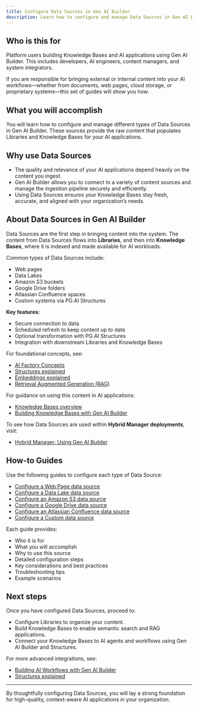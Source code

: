 ```yaml
---
title: Configure Data Sources in Gen AI Builder
description: Learn how to configure and manage Data Sources in Gen AI Builder to bring external and internal content into your Knowledge Bases.
---
```


## Who is this for

Platform users building Knowledge Bases and AI applications using Gen AI Builder.
This includes developers, AI engineers, content managers, and system integrators.

If you are responsible for bringing external or internal content into your AI workflows—whether from documents, web pages, cloud storage, or proprietary systems—this set of guides will show you how.

## What you will accomplish

You will learn how to configure and manage different types of Data Sources in Gen AI Builder.
These sources provide the raw content that populates Libraries and Knowledge Bases for your AI applications.

## Why use Data Sources

-   The quality and relevance of your AI applications depend heavily on the content you ingest.
-   Gen AI Builder allows you to connect to a variety of content sources and manage the ingestion pipeline securely and efficiently.
-   Using Data Sources ensures your Knowledge Bases stay fresh, accurate, and aligned with your organization’s needs.

## About Data Sources in Gen AI Builder

Data Sources are the first step in bringing content into the system.
The content from Data Sources flows into **Libraries**, and then into **Knowledge Bases**, where it is indexed and made available for AI workloads.

Common types of Data Sources include:

-   Web pages
-   Data Lakes
-   Amazon S3 buckets
-   Google Drive folders
-   Atlassian Confluence spaces
-   Custom systems via PG.AI Structures

**Key features:**

-   Secure connection to data
-   Scheduled refresh to keep content up to date
-   Optional transformation with PG.AI Structures
-   Integration with downstream Libraries and Knowledge Bases

For foundational concepts, see:

-   [AI Factory Concepts](/edb-postgres-ai/latest/ai-factory/learn/explained/ai-factory-concepts/)
-   [Structures explained](/edb-postgres-ai/latest/ai-factory/learn/explained/structures-explained/)
-   [Embeddings explained](/edb-postgres-ai/latest/ai-factory/learn/explained/generic-concepts/#embeddings-and-vector-representations)
-   [Retrieval Augmented Generation (RAG)](/edb-postgres-ai/latest/ai-factory/learn/explained/terminology/#retrieval-augmented-generation-rag)

For guidance on using this content in AI applications:

-   [Knowledge Bases overview](../../../pipeline/knowledge_base)
-   [Building Knowledge Bases with Gen AI Builder](/edb-postgres-ai/latest/ai-factory/learn/how-to/gen-ai/create-knowledge-base/) <!-- Placeholder link -->

To see how Data Sources are used within **Hybrid Manager deployments**, visit:

-   [Hybrid Manager: Using Gen AI Builder](/edb-postgres-ai/latest/hybrid-manager/ai-factory/gen-ai/builder/)

## How-to Guides

Use the following guides to configure each type of Data Source:

-   [Configure a Web Page data source](/edb-postgres-ai/latest/ai-factory/learn/how-to/gen-ai/data-source-webpage/)
-   [Configure a Data Lake data source](/edb-postgres-ai/latest/ai-factory/learn/how-to/gen-ai/data-source-data-lake/)
-   [Configure an Amazon S3 data source](/edb-postgres-ai/latest/ai-factory/learn/how-to/gen-ai/data-source-s3/)
-   [Configure a Google Drive data source](/edb-postgres-ai/latest/ai-factory/learn/how-to/gen-ai/data-source-google-drive/)
-   [Configure an Atlassian Confluence data source](/edb-postgres-ai/latest/ai-factory/learn/how-to/gen-ai/data-source-confluence/)
-   [Configure a Custom data source](/edb-postgres-ai/latest/ai-factory/learn/how-to/gen-ai/data-source-custom/)

Each guide provides:

-   Who it is for
-   What you will accomplish
-   Why to use this source
-   Detailed configuration steps
-   Key considerations and best practices
-   Troubleshooting tips
-   Example scenarios

## Next steps

Once you have configured Data Sources, proceed to:

-   Configure Libraries to organize your content.
-   Build Knowledge Bases to enable semantic search and RAG applications.
-   Connect your Knowledge Bases to AI agents and workflows using Gen AI Builder and Structures.

For more advanced integrations, see:

-   [Building AI Workflows with Gen AI Builder](/edb-postgres-ai/latest/ai-factory/learn/how-to/gen-ai/create-knowledge-base/) <!-- Placeholder link -->
-   [Structures explained](/edb-postgres-ai/latest/ai-factory/learn/explained/structures-explained/)

* * *

By thoughtfully configuring Data Sources, you will lay a strong foundation for high-quality, context-aware AI applications in your organization.
